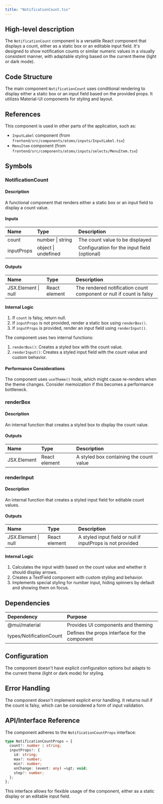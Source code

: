 ```yaml
---
title: "NotificationCount.tsx"
---
```


## High-level description
The `NotificationCount` component is a versatile React component that displays a count, either as a static box or an editable input field. It's designed to show notification counts or similar numeric values in a visually consistent manner, with adaptable styling based on the current theme (light or dark mode).

## Code Structure
The main component `NotificationCount` uses conditional rendering to display either a static box or an input field based on the provided props. It utilizes Material-UI components for styling and layout.

## References
This component is used in other parts of the application, such as:
- `InputLabel` component (from `frontend/src/components/atoms/inputs/InputLabel.tsx`)
- `MenuItem` component (from `frontend/src/components/atoms/inputs/selects/MenuItem.tsx`)

## Symbols

### NotificationCount
#### Description
A functional component that renders either a static box or an input field to display a count value.

#### Inputs
| Name | Type | Description |
|:-----|:-----|:------------|
| count | number \| string | The count value to be displayed |
| inputProps | object \| undefined | Configuration for the input field (optional) |

#### Outputs
| Name | Type | Description |
|:-----|:-----|:------------|
| JSX.Element \| null | React element | The rendered notification count component or null if count is falsy |

#### Internal Logic
1. If `count` is falsy, return null.
2. If `inputProps` is not provided, render a static box using `renderBox()`.
3. If `inputProps` is provided, render an input field using `renderInput()`.

The component uses two internal functions:
1. `renderBox()`: Creates a styled box with the count value.
2. `renderInput()`: Creates a styled input field with the count value and custom behavior.

#### Performance Considerations
The component uses `useTheme()` hook, which might cause re-renders when the theme changes. Consider memoization if this becomes a performance bottleneck.

### renderBox
#### Description
An internal function that creates a styled box to display the count value.

#### Outputs
| Name | Type | Description |
|:-----|:-----|:------------|
| JSX.Element | React element | A styled box containing the count value |

### renderInput
#### Description
An internal function that creates a styled input field for editable count values.

#### Outputs
| Name | Type | Description |
|:-----|:-----|:------------|
| JSX.Element \| null | React element | A styled input field or null if inputProps is not provided |

#### Internal Logic
1. Calculates the input width based on the count value and whether it should display arrows.
2. Creates a TextField component with custom styling and behavior.
3. Implements special styling for number input, hiding spinners by default and showing them on focus.

## Dependencies
| Dependency | Purpose |
|:-----------|:--------|
| @mui/material | Provides UI components and theming |
| types/NotificationCount | Defines the props interface for the component |

## Configuration
The component doesn't have explicit configuration options but adapts to the current theme (light or dark mode) for styling.

## Error Handling
The component doesn't implement explicit error handling. It returns null if the count is falsy, which can be considered a form of input validation.

## API/Interface Reference
The component adheres to the `NotificationCountProps` interface:
```typescript
type NotificationCountProps = {
  count?: number | string;
  inputProps?: {
    id: string;
    max?: number;
    min?: number;
    onChange: (event: any) =&gt; void;
    step?: number;
  };
};
```

This interface allows for flexible usage of the component, either as a static display or an editable input field.